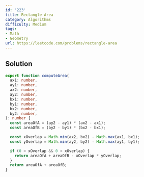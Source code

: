 ```yaml
---
id: '223'
title: Rectangle Area
category: Algorithms
difficulty: Medium
tags:
- Math
- Geometry
url: https://leetcode.com/problems/rectangle-area
---
```


## Solution

```typescript filename="solution.ts" copy
export function computeArea(
  ax1: number,
  ay1: number,
  ax2: number,
  ay2: number,
  bx1: number,
  by1: number,
  bx2: number,
  by2: number,
): number {
  const areaOfA = (ay2 - ay1) * (ax2 - ax1);
  const areaOfB = (by2 - by1) * (bx2 - bx1);

  const xOverlap = Math.min(ax2, bx2) - Math.max(ax1, bx1);
  const yOverlap = Math.min(ay2, by2) - Math.max(ay1, by1);

  if (0 < xOverlap && 0 < xOverlap) {
    return areaOfA + areaOfB - xOverlap * yOverlap;
  }
  return areaOfA + areaOfB;
}
```

